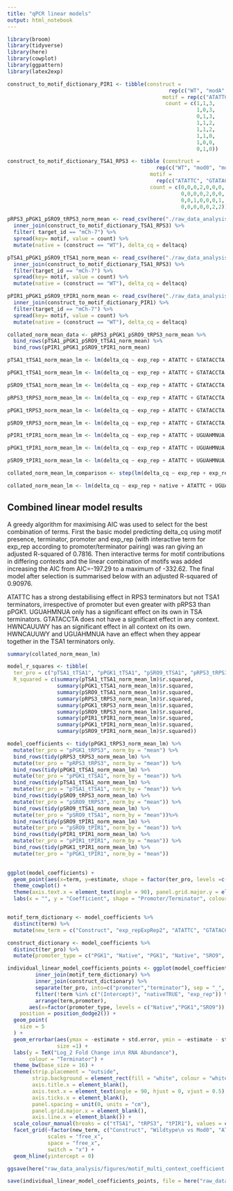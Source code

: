 ```yaml
---
title: "qPCR linear models"
output: html_notebook
---
```


```r
library(broom)
library(tidyverse)
library(here)
library(cowplot)
library(ggpattern)
library(latex2exp)

construct_to_motif_dictionary_PIR1 <- tibble(construct = 
                                                    rep(c("WT", "modA", "modB", "modC", "modD", "modE", "modF", "modG"), each = 3), 
                                                  motif = rep(c("ATATTC","UGUAHMNUA","HWNCAUUWY"), times = 8), 
                                                   count = c(1,1,3,
                                                             1,0,3,
                                                             0,1,3,
                                                             1,1,2,
                                                             1,1,2,
                                                             1,1,0,
                                                             1,0,0,
                                                             0,1,0))

construct_to_motif_dictionary_TSA1_RPS3 <- tibble (construct = 
                                                rep(c("WT", "mod0", "modA", "modB", "modC", "modD", "modE"), times = 4), 
                                              motif = 
                                                rep(c("ATATTC", "GTATACCTA","UGUAHMNUA","HWNCAUUWY"), each = 7), 
                                              count = c(0,0,0,2,0,0,0,
                                                        0,0,0,0,2,0,0,
                                                        0,0,1,0,0,0,1,
                                                        0,0,0,0,0,2,2))

pRPS3_pPGK1_pSRO9_tRPS3_norm_mean <- read_csv(here("./raw_data_analysis/data/norm_qpcr/motif_context_dependence/pRPS3_pPGK1_pSRO9_tRPS3_deltacq_platesnorm_summarise.csv")) %>%
  inner_join(construct_to_motif_dictionary_TSA1_RPS3) %>%
  filter( target_id == "mCh-7") %>%
  spread(key= motif, value = count) %>%
  mutate(native = (construct == "WT"), delta_cq = deltacq)

pTSA1_pPGK1_pSRO9_tTSA1_norm_mean <- read_csv(here("./raw_data_analysis/data/norm_qpcr/motif_context_dependence/pTSA1_pPGK1_pSRO9_tTSA1_deltacq_platesnorm_summarise.csv")) %>%
  inner_join(construct_to_motif_dictionary_TSA1_RPS3) %>%
  filter(target_id == "mCh-7") %>%
  spread(key= motif, value = count) %>%
  mutate(native = (construct == "WT"), delta_cq = deltacq)

pPIR1_pPGK1_pSRO9_tPIR1_norm_mean <- read_csv(here("./raw_data_analysis/data/norm_qpcr/motif_context_dependence/pPIR1_pPGK1_pSRO9_tPIR1_deltacq_platesnorm_summarise.csv")) %>%
  inner_join(construct_to_motif_dictionary_PIR1) %>%
  filter(target_id == "mCh-7") %>%
  spread(key= motif, value = count) %>%
  mutate(native = (construct == "WT"), delta_cq = deltacq)

collated_norm_mean_data <- pRPS3_pPGK1_pSRO9_tRPS3_norm_mean %>%
  bind_rows(pTSA1_pPGK1_pSRO9_tTSA1_norm_mean) %>%
  bind_rows(pPIR1_pPGK1_pSRO9_tPIR1_norm_mean)

```

```r

pTSA1_tTSA1_norm_mean_lm <- lm(delta_cq ~ exp_rep + ATATTC + GTATACCTA + UGUAHMNUA + HWNCAUUWY + HWNCAUUWY:UGUAHMNUA + native, pTSA1_pPGK1_pSRO9_tTSA1_norm_mean %>% filter(promoter == "pTSA1"))

pPGK1_tTSA1_norm_mean_lm <- lm(delta_cq ~ exp_rep + ATATTC + GTATACCTA + UGUAHMNUA + HWNCAUUWY + HWNCAUUWY:UGUAHMNUA + native, pTSA1_pPGK1_pSRO9_tTSA1_norm_mean %>% filter(promoter == "pPGK1"))

pSRO9_tTSA1_norm_mean_lm <- lm(delta_cq ~ exp_rep + ATATTC + GTATACCTA + UGUAHMNUA + HWNCAUUWY + HWNCAUUWY:UGUAHMNUA + native, pTSA1_pPGK1_pSRO9_tTSA1_norm_mean %>% filter(promoter == "pSRO9"))

pRPS3_tRPS3_norm_mean_lm <- lm(delta_cq ~ exp_rep + ATATTC + GTATACCTA + UGUAHMNUA + HWNCAUUWY + HWNCAUUWY:UGUAHMNUA + native, pRPS3_pPGK1_pSRO9_tRPS3_norm_mean %>% filter(promoter == "pRPS3"))

pPGK1_tRPS3_norm_mean_lm <- lm(delta_cq ~ exp_rep + ATATTC + GTATACCTA + UGUAHMNUA + HWNCAUUWY + HWNCAUUWY:UGUAHMNUA + native, pRPS3_pPGK1_pSRO9_tRPS3_norm_mean %>% filter(promoter == "pPGK1"))

pSRO9_tRPS3_norm_mean_lm <- lm(delta_cq ~ exp_rep + ATATTC + GTATACCTA + UGUAHMNUA + HWNCAUUWY + HWNCAUUWY:UGUAHMNUA + native, pRPS3_pPGK1_pSRO9_tRPS3_norm_mean %>% filter(promoter == "pSRO9"))

pPIR1_tPIR1_norm_mean_lm <- lm(delta_cq ~ exp_rep + ATATTC + UGUAHMNUA + HWNCAUUWY + HWNCAUUWY:UGUAHMNUA + native, pPIR1_pPGK1_pSRO9_tPIR1_norm_mean %>% filter(promoter == "pPIR1"))

pPGK1_tPIR1_norm_mean_lm <- lm(delta_cq ~ exp_rep + ATATTC + UGUAHMNUA + HWNCAUUWY + HWNCAUUWY:UGUAHMNUA + native, pPIR1_pPGK1_pSRO9_tPIR1_norm_mean %>% filter(promoter == "pPGK1"))

pSRO9_tPIR1_norm_mean_lm <- lm(delta_cq ~ exp_rep + ATATTC + UGUAHMNUA + HWNCAUUWY + HWNCAUUWY:UGUAHMNUA + native, pPIR1_pPGK1_pSRO9_tPIR1_norm_mean %>% filter(promoter == "pSRO9"))

collated_norm_mean_lm_comparison <- step(lm(delta_cq ~ exp_rep + exp_rep:promoter + exp_rep:terminator + native + ATATTC + GTATACCTA + UGUAHMNUA + HWNCAUUWY + UGUAHMNUA:HWNCAUUWY + terminator + promoter, collated_norm_mean_data), delta_cq ~ exp_rep + exp_rep:promoter + exp_rep:terminator + native + ATATTC + GTATACCTA + UGUAHMNUA + HWNCAUUWY + HWNCAUUWY:UGUAHMNUA + terminator + promoter + terminator:ATATTC + promoter:ATATTC + terminator:GTATACCTA + promoter:GTATACCTA + terminator:UGUAHMNUA + promoter:UGUAHMNUA + terminator:HWNCAUUWY + promoter:HWNCAUUWY + HWNCAUUWY:UGUAHMNUA:terminator + HWNCAUUWY:UGUAHMNUA:promoter + native:terminator + native:promoter)

collated_norm_mean_lm <- lm(delta_cq ~ exp_rep + native + ATATTC + UGUAHMNUA + HWNCAUUWY + GTATACCTA + terminator + promoter + exp_rep:promoter + exp_rep:terminator + UGUAHMNUA:HWNCAUUWY + ATATTC:terminator + UGUAHMNUA:promoter + ATATTC:promoter + native:promoter + UGUAHMNUA:terminator + HWNCAUUWY:terminator + HWNCAUUWY:promoter + UGUAHMNUA:HWNCAUUWY:terminator + UGUAHMNUA:HWNCAUUWY:promoter, collated_norm_mean_data)
```

## Combined linear model results
A greedy algorithm for maximising AIC was used to select for the best combination of terms. First the basic model predicting delta_cq using motif presence, terminator, promoter and exp_rep (with interactive term for exp_rep according to promoter/terminator pairing) was ran giving an adjusted R-squared of 0.7816. Then interactive terms for motif contributions in differing contexts and the linear combination of motifs was added increasing the AIC from  AIC=-197.29 to a maximum of -332.62. The final model after selection is summarised below with an adjusted R-squared of 0.90976.

ATATTC has a strong destabilising effect in RPS3 terminators but not TSA1 terminators, irrespective of promoter but even greater with pRPS3 than pPGK1. UGUAHMNUA only has a significant effect on its own in TSA terminators. GTATACCTA does not have a significant effect in any context. HWNCAUUWY has an significant effect in all context on its own. HWNCAUUWY and UGUAHMNUA have an effect when they appear together in the TSA1 terminators only.
```r
summary(collated_norm_mean_lm)
```

```r

model_r_squares <- tibble(
  ter_pro = c("pTSA1_tTSA1", "pPGK1_tTSA1", "pSRO9_tTSA1", "pRPS3_tRPS3", "pPGK1_tRPS3", "pSRO9_tRPS3", "pPIR1_tPIR1", "pPGK1_tPIR1", "pSRO9_tPIR1"),
  R_squared = c(summary(pTSA1_tTSA1_norm_mean_lm)$r.squared,
                summary(pPGK1_tTSA1_norm_mean_lm)$r.squared,
                summary(pSRO9_tTSA1_norm_mean_lm)$r.squared,
                summary(pRPS3_tRPS3_norm_mean_lm)$r.squared,
                summary(pPGK1_tRPS3_norm_mean_lm)$r.squared,
                summary(pSRO9_tRPS3_norm_mean_lm)$r.squared,
                summary(pPIR1_tPIR1_norm_mean_lm)$r.squared,
                summary(pPGK1_tPIR1_norm_mean_lm)$r.squared,
                summary(pSRO9_tPIR1_norm_mean_lm)$r.squared))

model_coefficients <- tidy(pPGK1_tRPS3_norm_mean_lm) %>%
  mutate(ter_pro = "pPGK1_tRPS3", norm_by = "mean") %>%
  bind_rows(tidy(pRPS3_tRPS3_norm_mean_lm) %>%
  mutate(ter_pro = "pRPS3_tRPS3", norm_by = "mean")) %>%
  bind_rows(tidy(pPGK1_tTSA1_norm_mean_lm) %>%
  mutate(ter_pro = "pPGK1_tTSA1", norm_by = "mean")) %>%
  bind_rows(tidy(pTSA1_tTSA1_norm_mean_lm) %>%
  mutate(ter_pro = "pTSA1_tTSA1", norm_by = "mean")) %>%
  bind_rows(tidy(pSRO9_tRPS3_norm_mean_lm) %>%
  mutate(ter_pro = "pSRO9_tRPS3", norm_by = "mean")) %>%
  bind_rows(tidy(pSRO9_tTSA1_norm_mean_lm) %>%
  mutate(ter_pro = "pSRO9_tTSA1", norm_by = "mean"))%>%
  bind_rows(tidy(pSRO9_tPIR1_norm_mean_lm) %>%
  mutate(ter_pro = "pSRO9_tPIR1", norm_by = "mean")) %>%
  bind_rows(tidy(pPIR1_tPIR1_norm_mean_lm) %>%
  mutate(ter_pro = "pPIR1_tPIR1", norm_by = "mean")) %>%
  bind_rows(tidy(pPGK1_tPIR1_norm_mean_lm) %>%
  mutate(ter_pro = "pPGK1_tPIR1", norm_by = "mean"))
  

ggplot(model_coefficients) +
  geom_point(aes(x=term, y=estimate, shape = factor(ter_pro, levels =c("pRPS3_tRPS3", "pTSA1_tTSA1", "pPGK1_tRPS3", "pPGK1_tTSA1")), colour = (p.value < 0.05)), size = 3, position = position_jitter(width = 0.1)) +
  theme_cowplot() +
  theme(axis.text.x = element_text(angle = 90), panel.grid.major.y = element_line(size = 0.1)) +
  labs(x = "", y = "Coefficient", shape = "Promoter/Terminator", colour = "Significant")


motif_term_dictionary <- model_coefficients %>% 
  distinct(term) %>%
  mutate(new_term = c("Construct", "exp_repExpRep2", "ATATTC", "GTATACCTA", "UGUAHMNUA", "HWNCAUUWY", "Wildtype\n vs Mod0", "UGUAHMNUA\n+\nHWNCAUUWY"))

construct_dictionary <- model_coefficients %>% 
  distinct(ter_pro) %>%
  mutate(promoter_type = c("PGK1", "Native", "PGK1", "Native", "SRO9", "SRO9", "SRO9", "Native", "PGK1"))

individual_linear_model_coefficients_points <- ggplot(model_coefficients %>% 
         inner_join(motif_term_dictionary) %>%
         inner_join(construct_dictionary) %>%
         separate(ter_pro, into=c("promoter","terminator"), sep = "_", remove = FALSE) %>%
         filter(!term %in% c("(Intercept)", "nativeTRUE", "exp_rep")) %>%
         arrange(term,promoter),
       aes(x=factor(promoter_type, levels = c("Native","PGK1","SRO9")), y=-estimate, colour = terminator),
    position = position_dodge2()) +
  geom_point(
    size = 5
  ) +
  geom_errorbar(aes(ymax = -estimate + std.error, ymin = -estimate - std.error),
                size =1) +
  labs(y = TeX("Log_2 Fold Change in\n RNA Abundance"), 
       colour = "Terminator") + 
  theme_bw(base_size = 16) +
  theme(strip.placement = "outside", 
        strip.background = element_rect(fill = "white", colour = "white"), 
        axis.title.x = element_blank(),
        axis.text.x = element_text(angle = 90, hjust = 0, vjust = 0.5),
        axis.ticks.x = element_blank(),
        panel.spacing = unit(0, units = "cm"),
        panel.grid.major.x = element_blank(),
        axis.line.x = element_blank()) +
  scale_colour_manual(breaks = c("tTSA1", "tRPS3", "tPIR1"), values = c("#56B4E9", "#D55E00", "#000001")) +
  facet_grid(~factor(new_term, c("Construct", "Wildtype\n vs Mod0", "ATATTC", "GTATACCTA", "UGUAHMNUA", "HWNCAUUWY", "UGUAHMNUA\n+\nHWNCAUUWY")), 
             scales = "free_x", 
             space = "free_x", 
             switch = "x") +
  geom_hline(yintercept = 0)

ggsave(here("raw_data_analysis/figures/motif_multi_context_coefficient.png"), individual_linear_model_coefficients_points, width = 12, height = 9)

save(individual_linear_model_coefficients_points, file = here("raw_data_analysis/data/motif_multi_context_coefficient.Rdata"))

```